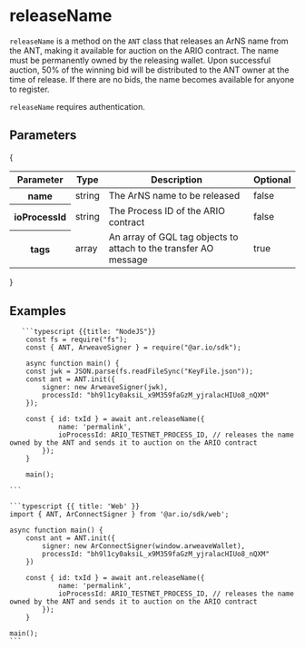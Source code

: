 
<HeroPattern />

# releaseName

`releaseName` is a method on the `ANT` class that releases an ArNS name from the ANT, making it available for auction on the ARIO contract. The name must be permanently owned by the releasing wallet. Upon successful auction, 50% of the winning bid will be distributed to the ANT owner at the time of release. If there are no bids, the name becomes available for anyone to register.

`releaseName` requires authentication.

## Parameters

{

<div style={{ textAlign: 'center' }}>
  <table className="inline-table">
    <thead>
      <tr>
        <th>Parameter</th>
        <th>Type</th>
        <th>Description</th>
        <th>Optional</th>
      </tr>
    </thead>
    <tbody>
      <tr>
        <th>name</th>
        <td>string</td>
        <td>The ArNS name to be released</td>
        <td>false</td>
      </tr>
      <tr>
        <th>ioProcessId</th>
        <td>string</td>
        <td>The Process ID of the ARIO contract</td>
        <td>false</td>
      </tr>
      <tr>
        <th>tags</th>
        <td>array</td>
        <td>
          An array of GQL tag objects to attach to the transfer AO message
        </td>
        <td>true</td>
      </tr>
    </tbody>
  </table>
</div>
}

## Examples

<CodeGroup title="releaseName">

       ```typescript {{title: "NodeJS"}}
        const fs = require("fs");
        const { ANT, ArweaveSigner } = require("@ar.io/sdk");

        async function main() {
        const jwk = JSON.parse(fs.readFileSync("KeyFile.json"));
        const ant = ANT.init({
            signer: new ArweaveSigner(jwk),
            processId: "bh9l1cy0aksiL_x9M359faGzM_yjralacHIUo8_nQXM"
        });

        const { id: txId } = await ant.releaseName({
                name: 'permalink',
                ioProcessId: ARIO_TESTNET_PROCESS_ID, // releases the name owned by the ANT and sends it to auction on the ARIO contract
            });
        }

        main();

    ```

    ```typescript {{ title: 'Web' }}
    import { ANT, ArConnectSigner } from '@ar.io/sdk/web';

    async function main() {
        const ant = ANT.init({
            signer: new ArConnectSigner(window.arweaveWallet),
            processId: "bh9l1cy0aksiL_x9M359faGzM_yjralacHIUo8_nQXM"
        })

        const { id: txId } = await ant.releaseName({
                name: 'permalink',
                ioProcessId: ARIO_TESTNET_PROCESS_ID, // releases the name owned by the ANT and sends it to auction on the ARIO contract
            });
        }

    main();
    ```

</CodeGroup>
